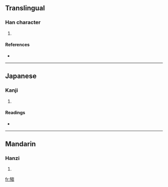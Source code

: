 ==Translingual==

===Han character===
{{Han char|rn=93|rad=牛|as=10|sn=14|four=2752<sub>7</sub>|canj=竹手心山山 (HQPUU)}}

# {{defn|Han|sort=牛10}}

====References====
* {{Han ref|kx=0703.130|dkj=20116|dj=1116.120|hdz=31817.160|uh=7293|ud=29331|bh=E2C9|bd=58057}}

----

==Japanese==

===Kanji===
{{ja-kanji|grade=|rs=牛10}}

# {{defn|Japanese}}

====Readings====
* {{ja-readings|on=[[す]] (su), [[しゅ]] (shu), [[すう]] (sū)|kun=}}

----

==Mandarin==

===Hanzi===
{{cmn-hanzi|pin=[[chú]] ([[chu2]])|wg=ch'u<sup>2</sup>}}

# {{defn|Mandarin}}

[[fr:犓]]